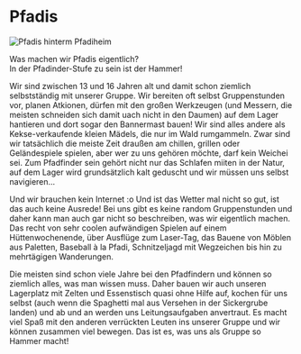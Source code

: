 # Pfadis

![Pfadis hinterm Pfadiheim](/images/pfadis.jpeg)

Was machen wir Pfadis eigentlich?<br/>
In der Pfadinder-Stufe zu sein ist der Hammer!

Wir sind zwischen 13 und 16 Jahren alt und damit schon ziemlich selbstständig mit unserer Gruppe.
Wir bereiten oft selbst Gruppenstunden vor, planen Atkionen, dürfen mit den großen Werkzeugen (und Messern, die meisten schneiden sich damit uach nicht in den Daumen) auf dem Lager hantieren und dort sogar den Bannermast bauen!
Wir sind alles andere als Kekse-verkaufende kleien Mädels, die nur im Wald rumgammeln. Zwar sind wir tatsächlich die meiste Zeit draußen am chillen, grillen oder Geländespiele spielen, aber wer zu uns gehören möchte, darf kein Weichei sei. Zum Pfadfinder sein gehört nicht nur das Schlafen miiten in der Natur, auf dem Lager wird grundsätzlich kalt geduscht und wir müssen uns selbst navigieren...

Und wir brauchen kein Internet :o Und ist das Wetter mal nicht so gut, ist das auch keine Ausrede!
Bei uns gibt es keine random Gruppenstunden und daher kann man auch gar nicht so beschreiben, was wir eigentlich machen. Das recht von sehr coolen aufwändigen Spielen auf einem Hüttenwochenende, über Ausflüge zum Laser-Tag, das Bauene von Möblen aus Paletten, Baseball à la Pfadi, Schnitzeljagd mit Wegzeichen bis hin zu mehrtägigen Wanderungen.

Die meisten sind schon viele Jahre bei den Pfadfindern und können so ziemlich alles, was man wissen muss. Daher bauen wir auch unseren Lagerplatz mit Zelten und Essenstisch quasi ohne Hilfe auf, kochen für uns selbst (auch wenn die Spaghetti mal aus Versehen in der Sickergrube landen) und ab und an werden uns Leitungsaufgaben anvertraut.
Es macht viel Spaß mit den anderen verrückten Leuten ins unserer Gruppe und wir können zusammen viel bewegen. Das ist es, was uns als Gruppe so Hammer macht!
